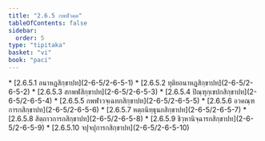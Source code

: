 ```yaml
---
title: "2.6.5 กพฬวคฺค"
tableOfContents: false
sidebar:
  order: 5
type: "tipitaka"
basket: "vi"
book: "paci"
---
```



<DynamicBreadcrumb />



<TableOfContents book="paci" section="2.6.5">
* [2.6.5.1 อนาหฏสิกฺขาปท](2-6-5/2-6-5-1)
* [2.6.5.2 ทุติยอนาหฏสิกฺขาปท](2-6-5/2-6-5-2)
* [2.6.5.3 สกพฬสิกฺขาปท](2-6-5/2-6-5-3)
* [2.6.5.4 ปิณฺฑุกฺเขปกสิกฺขาปท](2-6-5/2-6-5-4)
* [2.6.5.5 กพฬาวจฺเฉทกสิกฺขาปท](2-6-5/2-6-5-5)
* [2.6.5.6 อวคณฺฑการกสิกฺขาปท](2-6-5/2-6-5-6)
* [2.6.5.7 หตฺถนิทฺธุนกสิกฺขาปท](2-6-5/2-6-5-7)
* [2.6.5.8 สิตฺถาวการกสิกฺขาปท](2-6-5/2-6-5-8)
* [2.6.5.9 ชิวฺหานิจฺฉารกสิกฺขาปท](2-6-5/2-6-5-9)
* [2.6.5.10 จปุจปุการกสิกฺขาปท](2-6-5/2-6-5-10)
</TableOfContents>